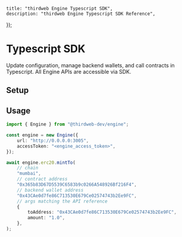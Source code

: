 
	title: "thirdweb Engine Typescript SDK",
	description: "thirdweb Engine Typescript SDK Reference",
});

# Typescript SDK

Update configuration, manage backend wallets, and call contracts in Typescript. All Engine APIs are accessible via SDK.

## Setup

<InstallTabs
	npm="npm i @thirdweb-dev/engine"
	yarn="yarn add @thirdweb-dev/engine"
	pnpm="pnpm i @thirdweb-dev/engine"
/>

## Usage

```typescript
import { Engine } from "@thirdweb-dev/engine";

const engine = new Engine({
	url: "http://0.0.0.0:3005",
	accessToken: "<engine_access_token>",
});

await engine.erc20.mintTo(
	// chain
	"mumbai",
	// contract address
	"0x365b83D67D5539C6583b9c0266A548926Bf216F4",
	// backend wallet address
	"0x43CAe0d7fe86C713530E679Ce02574743b2Ee9FC",
	// args matching the API reference
	{
		toAddress: "0x43CAe0d7fe86C713530E679Ce02574743b2Ee9FC",
		amount: "1.0",
	},
);
```
